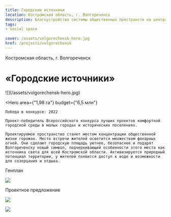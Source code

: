 ```yaml
---
title: Городские источники
location: Костромская область, г. Волгореченск
description: Благоустройство системы общественных пространств на центральной площади города
tags:
- social space
    
cover: /assets/volgorechensk-hero.jpg
href: /projects/volgorechensk
---
```


Костромская область, г. Волгореченск


# «Городские источники»

<Wide>
    ![](/assets/volgorechensk-hero.jpg)
</Wide>

<Hero
    area={"1,98 га"}
    budget={"6,5 млн"}
>
    Победа в конкурсе: 2022  

    Проект-победитель Всероссийского конкурса лучших проектов комфортной городской среды в малых городах и исторических поселениях.

    Проектируемое пространство станет местом концентрации общественной жизни горожан. Место встречи жителей осветится множеством фонарных огней. Они сделают городскую площадь уютнее, безопаснее и подарят Волгореченску новый символ, подчеркивающий особенности этого места как источника света для всей Костромской области. Активизируется природный потенциал территории, у жителей появится доступ к воде и возможности для созерцания и отдыха.
</Hero>

Генплан

![](/assets/volgorechensk-00.jpg)

Проектное предложение

![](/assets/volgorechensk-01.jpg)

![](/assets/volgorechensk-02.jpg)

